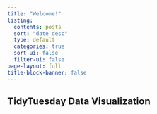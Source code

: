 ```yaml
---
title: "Welcome!"
listing:
  contents: posts
  sort: "date desc"
  type: default
  categories: true
  sort-ui: false
  filter-ui: false
page-layout: full
title-block-banner: false
---
```

:::{.mb-5 .welcome-message}
# TidyTuesday Data Visualization
:::